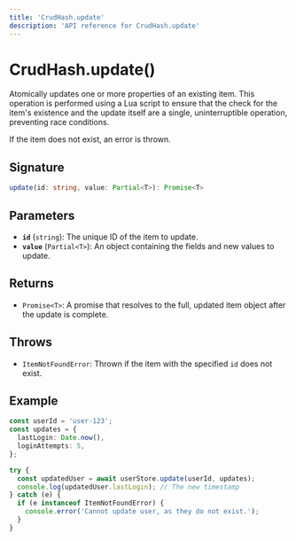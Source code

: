 ```yaml
---
title: 'CrudHash.update'
description: 'API reference for CrudHash.update'
---
```


# CrudHash.update()

Atomically updates one or more properties of an existing item. This operation is performed using a Lua script to ensure that the check for the item's existence and the update itself are a single, uninterruptible operation, preventing race conditions.

If the item does not exist, an error is thrown.

## Signature

```ts
update(id: string, value: Partial<T>): Promise<T>
```

## Parameters

- **`id`** (`string`): The unique ID of the item to update.
- **`value`** (`Partial<T>`): An object containing the fields and new values to update.

## Returns

- `Promise<T>`: A promise that resolves to the full, updated item object after the update is complete.

## Throws

- `ItemNotFoundError`: Thrown if the item with the specified `id` does not exist.

## Example

```ts
const userId = 'user-123';
const updates = {
  lastLogin: Date.now(),
  loginAttempts: 5,
};

try {
  const updatedUser = await userStore.update(userId, updates);
  console.log(updatedUser.lastLogin); // The new timestamp
} catch (e) {
  if (e instanceof ItemNotFoundError) {
    console.error('Cannot update user, as they do not exist.');
  }
}
```

